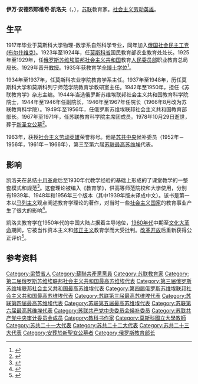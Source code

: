 {{Infobox officeholder
| 姓名     = 伊万·凯洛夫
| 原名     = Иван Каиров
| 性别     = 男
| 职务     = [[俄罗斯苏维埃联邦社会主义共和国|俄罗斯苏维埃联邦社会主义共和国]]教育部长
| 就任日期 = 1949年7月15日
| 卸任日期 = 1956年3月28日
| 前任     = [[亚历山大·阿列克谢耶维奇·沃兹涅先斯基|亚历山大·沃兹涅先斯基]]
| 继任     = [[叶夫根尼·伊万诺维奇·阿法纳先科|叶夫根尼·阿法纳先科]]
| 出生日期 = {{OldStyleDate|1893年|12月26日|12月14日}}
| 出生地点 = [[俄罗斯帝国|俄罗斯帝国]]梁赞
| 逝世日期 = {{Dda|1978|10|29|1893|12|14}}
| 逝世地点 = [[苏联|苏联]]莫斯科
| 墓地     = [[新圣女公墓|新圣女公墓]]
| 职业     = [[教育家|教育家]]
| 政党     = {{CPS}}
| 获奖     = {{{!}} style="background:transparent"
{{!}} {{社会主义劳动英雄|1963}}
{{!}}}
{{{!}} style="background:transparent"
{{!}} {{列宁勋章}} {{!!}} {{列宁勋章}}{{!!}} {{列宁勋章}}
{{!}}}
{{{!}} style="background:transparent"
{{!}} {{十月革命勋章}} {{!!}} {{劳动红旗勋章}}{{!!}} {{劳动红旗勋章}}
{{!}}}
}}
'''伊万·安德烈耶维奇·凯洛夫'''（{{lang-ru|Иван Андреевич Каиров}}，{{bd|1893年|12月26日|1978年|10月29日|catIdx=Kairov}}），[[苏联|苏联]]教育家。[[社会主义劳动英雄|社会主义劳动英雄]]。
==生平==
1917年毕业于莫斯科大学物理-数学系自然科学专业，同年加入[[俄国社会民主工党_(布尔什维克)|俄国社会民主工党 (布尔什维克)]]。1923年至1924年，任[[莫斯科省|莫斯科省]]国民教育部农业教育处处长。1925年至1929年，任[[俄罗斯苏维埃联邦社会主义共和国|俄罗斯苏维埃联邦社会主义共和国]]教育[[人民委员部_(苏联)|人民委员部]]职业教育总局局长。1929年晋升[[教授|教授]]。1935年获教育学[[全博士学位|全博士学位]]<ref>{{cite web |title=Каиров Иван Андреевич |url=http://letopis.msu.ru/peoples/3359 |publisher=МГУ |accessdate=2020-10-11 |language=ru |archive-date=2020-01-17 |archive-url=https://web.archive.org/web/20200117055228/http://letopis.msu.ru/peoples/3359 |dead-url=no }}</ref>。

1934年至1937年，任莫斯科农业学院教育学系主任。1937年至1948年，历任莫斯科大学和莫斯科列宁师范学院教育学教研室主任。1942年至1950年，担任《苏联教育学》杂志主编。1944年当选俄罗斯苏维埃联邦社会主义共和国教育科学院院士，1944年至1946年任副院长，1946年至1967年任院长（1966年8月改为苏联教育科学院）。1949年至1956年，任俄罗斯苏维埃联邦社会主义共和国教育部部长。1967年至1971年，任苏联教育科学院主席团成员。1978年10月29日逝世，葬于[[新圣女公墓|新圣女公墓]]<ref>{{cite web |title=Каиров Иван Андреевич |url=http://www.warheroes.ru/hero/hero.asp?Hero_id=15420 |publisher=Герои Страны |accessdate=2020-10-11 |language=ru |archive-date=2020-10-16 |archive-url=https://web.archive.org/web/20201016024308/http://www.warheroes.ru/hero/hero.asp?Hero_id=15420 |dead-url=no }}</ref>。

1963年，获授[[社会主义劳动英雄|社会主义劳动英雄]]荣誉称号。他是[[苏共中央|苏共中央]]候补委员（1952年－1956年，1961年－1966年），第三至第六届[[苏联最高苏维埃|苏联最高苏维埃]]代表。
==影响==
凯洛夫在总结[[十月革命|十月革命]]后至1930年代教学经验的基础上形成的了课堂教学的一整套模式和规范<ref>{{cite web |author1=肖甦 |author2=王义高 |title=曾经滋养过中国教育 |url=http://www.jyb.cn/zgjyb/eight/200611/t20061130_51970_1.html |publisher=[[中国教育报|中国教育报]] |date=2006-11-30 |accessdate=2020-10-11 |archive-date=2020-10-11 |archive-url=https://web.archive.org/web/20201011235942/http://www.jyb.cn/zgjyb/eight/200611/t20061130_51970_1.html |dead-url=no }}</ref>。这套理论被编入《教育学》，供高等师范院校和大学使用，分别有1939年、1948年和1956年三个版本（其中1939年版未译成中文）。该书是第一本以[[马列主义|马列主义]]观点阐述教育学理论的著作，对当时一些[[社会主义国家|社会主义国家]]的教育事业产生了很大的影响<ref>{{cite journal |author1=和学新 田尊道 |title=论凯洛夫教育学中国化的经验及其启示 |journal=西南大学学报：社会科学版 |date=2015 |issue=6 |doi=10.13718/j.cnki.xdsk.2015.06.011 |url=http://www.cssn.cn/jyx/jyx_jxl/201608/t20160825_3176163.shtml |access-date=2020-10-11 |archive-date=2020-10-17 |archive-url=https://web.archive.org/web/20201017202751/http://www.cssn.cn/jyx/jyx_jxl/201608/t20160825_3176163.shtml |dead-url=no }}</ref>。

凯洛夫教育学在1950年代的中国大陆占据着主导地位，[[1960年代|1960年代]]中期至[[文化大革命|文化大革命]]期间，它被当作资本主义和[[修正主义|修正主义]]教育学而大受批判。[[改革开放|改革开放]]后重新获得公正评价<ref>{{cite journal |author1=周谷平 |author2=徐立清 |title=凯洛夫《教育学》传入始末考 |journal=浙江大学学报：人文社科版 |date=2003 |issue=1}}</ref>。

==参考资料==
{{reflist}}

{{Authority control}}

{{DEFAULTSORT:Kairov, Ivan}}
[[Category:梁赞省人|Category:梁赞省人]]
[[Category:蘇聯共產黨黨員|Category:蘇聯共產黨黨員]]
[[Category:苏联教育家|Category:苏联教育家]]
[[Category:第二届俄罗斯苏维埃联邦社会主义共和国最高苏维埃代表|Category:第二届俄罗斯苏维埃联邦社会主义共和国最高苏维埃代表]]
[[Category:第三届俄罗斯苏维埃联邦社会主义共和国最高苏维埃代表|Category:第三届俄罗斯苏维埃联邦社会主义共和国最高苏维埃代表]]
[[Category:第四届俄罗斯苏维埃联邦社会主义共和国最高苏维埃代表|Category:第四届俄罗斯苏维埃联邦社会主义共和国最高苏维埃代表]]
[[Category:苏联第三届最高苏维埃代表|Category:苏联第三届最高苏维埃代表]]
[[Category:苏联第四届最高苏维埃代表|Category:苏联第四届最高苏维埃代表]]
[[Category:苏联第五届最高苏维埃代表|Category:苏联第五届最高苏维埃代表]]
[[Category:苏联第六届最高苏维埃代表|Category:苏联第六届最高苏维埃代表]]
[[Category:苏联共产党中央委员会候补委员|Category:苏联共产党中央委员会候补委员]]
[[Category:苏联共产党中央审计委员会成员|Category:苏联共产党中央审计委员会成员]]
[[Category:教科书作家|Category:教科书作家]]
[[Category:莫斯科國立大學教師|Category:莫斯科國立大學教師]]
[[Category:苏共二十一大代表|Category:苏共二十一大代表]]
[[Category:苏共二十二大代表|Category:苏共二十二大代表]]
[[Category:苏共二十三大代表|Category:苏共二十三大代表]]
[[Category:安葬於新聖女公墓者|Category:安葬於新聖女公墓者]]
[[Category:俄罗斯教育部长|Category:俄罗斯教育部长]]